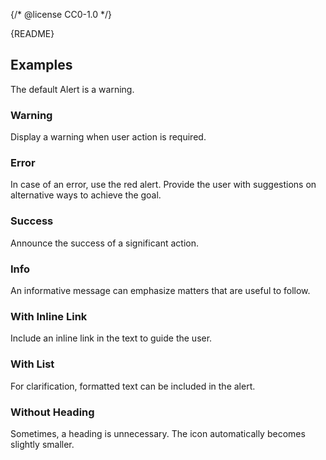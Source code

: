 {/* @license CC0-1.0 */}


<Meta of={AlertStories} />

<Markdown>{README}</Markdown>

## Examples

The default Alert is a warning.

<Primary />

<Controls />

### Warning

Display a warning when user action is required.

<Canvas of={AlertStories.Warning} />

### Error

In case of an error, use the red alert.
Provide the user with suggestions on alternative ways to achieve the goal.

<Canvas of={AlertStories.Error} />

### Success

Announce the success of a significant action.

<Canvas of={AlertStories.Success} />

### Info

An informative message can emphasize matters that are useful to follow.

<Canvas of={AlertStories.Info} />

### With Inline Link

Include an inline link in the text to guide the user.

<Canvas of={AlertStories.WithInlineLink} />

### With List

For clarification, formatted text can be included in the alert.

<Canvas of={AlertStories.WithList} />

### Without Heading

Sometimes, a heading is unnecessary.
The icon automatically becomes slightly smaller.

<Canvas of={AlertStories.WithoutHeading} />
